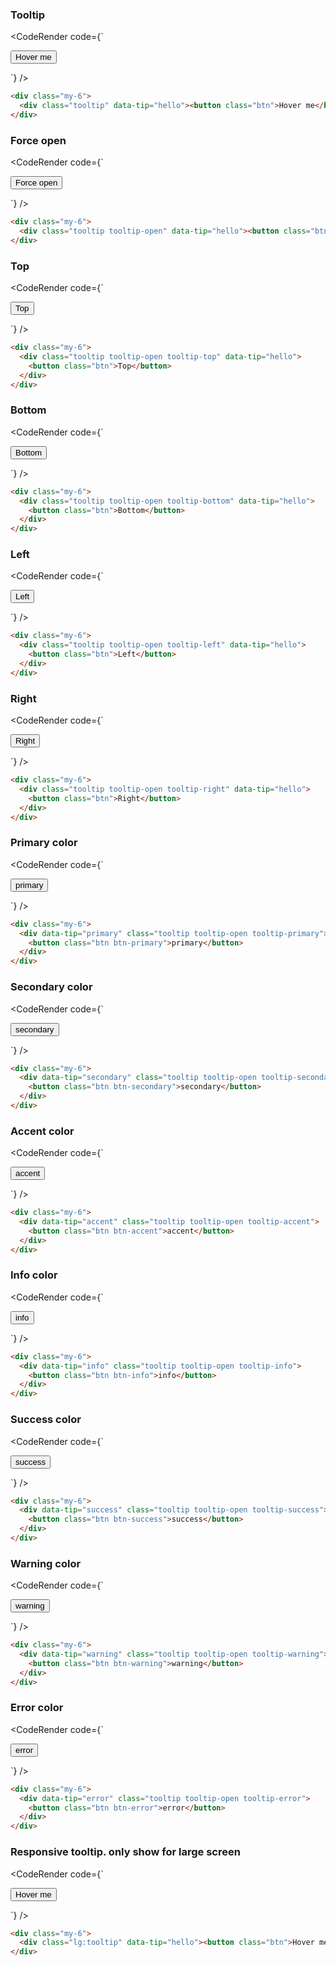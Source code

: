 
### Tooltip

<CodeRender code={`
<div class="my-6">
  <div class="tooltip" data-tip="hello"><button class="btn">Hover me</button></div>
</div>

`} />
  
```html
<div class="my-6">
  <div class="tooltip" data-tip="hello"><button class="btn">Hover me</button></div>
</div>

```
### Force open

<CodeRender code={`
<div class="my-6">
  <div class="tooltip tooltip-open" data-tip="hello"><button class="btn">Force open</button></div>
</div>

`} />
  
```html
<div class="my-6">
  <div class="tooltip tooltip-open" data-tip="hello"><button class="btn">Force open</button></div>
</div>

```
### Top

<CodeRender code={`
<div class="my-6">
  <div class="tooltip tooltip-open tooltip-top" data-tip="hello">
    <button class="btn">Top</button>
  </div>
</div>

`} />
  
```html
<div class="my-6">
  <div class="tooltip tooltip-open tooltip-top" data-tip="hello">
    <button class="btn">Top</button>
  </div>
</div>

```
### Bottom

<CodeRender code={`
<div class="my-6">
  <div class="tooltip tooltip-open tooltip-bottom" data-tip="hello">
    <button class="btn">Bottom</button>
  </div>
</div>

`} />
  
```html
<div class="my-6">
  <div class="tooltip tooltip-open tooltip-bottom" data-tip="hello">
    <button class="btn">Bottom</button>
  </div>
</div>

```
### Left

<CodeRender code={`
<div class="my-6">
  <div class="tooltip tooltip-open tooltip-left" data-tip="hello">
    <button class="btn">Left</button>
  </div>
</div>

`} />
  
```html
<div class="my-6">
  <div class="tooltip tooltip-open tooltip-left" data-tip="hello">
    <button class="btn">Left</button>
  </div>
</div>

```
### Right

<CodeRender code={`
<div class="my-6">
  <div class="tooltip tooltip-open tooltip-right" data-tip="hello">
    <button class="btn">Right</button>
  </div>
</div>

`} />
  
```html
<div class="my-6">
  <div class="tooltip tooltip-open tooltip-right" data-tip="hello">
    <button class="btn">Right</button>
  </div>
</div>

```
### Primary color

<CodeRender code={`
<div class="my-6">
  <div data-tip="primary" class="tooltip tooltip-open tooltip-primary">
    <button class="btn btn-primary">primary</button>
  </div>
</div>

`} />
  
```html
<div class="my-6">
  <div data-tip="primary" class="tooltip tooltip-open tooltip-primary">
    <button class="btn btn-primary">primary</button>
  </div>
</div>

```
### Secondary color

<CodeRender code={`
<div class="my-6">
  <div data-tip="secondary" class="tooltip tooltip-open tooltip-secondary">
    <button class="btn btn-secondary">secondary</button>
  </div>
</div>

`} />
  
```html
<div class="my-6">
  <div data-tip="secondary" class="tooltip tooltip-open tooltip-secondary">
    <button class="btn btn-secondary">secondary</button>
  </div>
</div>

```
### Accent color

<CodeRender code={`
<div class="my-6">
  <div data-tip="accent" class="tooltip tooltip-open tooltip-accent">
    <button class="btn btn-accent">accent</button>
  </div>
</div>

`} />
  
```html
<div class="my-6">
  <div data-tip="accent" class="tooltip tooltip-open tooltip-accent">
    <button class="btn btn-accent">accent</button>
  </div>
</div>

```
### Info color

<CodeRender code={`
<div class="my-6">
  <div data-tip="info" class="tooltip tooltip-open tooltip-info">
    <button class="btn btn-info">info</button>
  </div>
</div>

`} />
  
```html
<div class="my-6">
  <div data-tip="info" class="tooltip tooltip-open tooltip-info">
    <button class="btn btn-info">info</button>
  </div>
</div>

```
### Success color

<CodeRender code={`
<div class="my-6">
  <div data-tip="success" class="tooltip tooltip-open tooltip-success">
    <button class="btn btn-success">success</button>
  </div>
</div>

`} />
  
```html
<div class="my-6">
  <div data-tip="success" class="tooltip tooltip-open tooltip-success">
    <button class="btn btn-success">success</button>
  </div>
</div>

```
### Warning color

<CodeRender code={`
<div class="my-6">
  <div data-tip="warning" class="tooltip tooltip-open tooltip-warning">
    <button class="btn btn-warning">warning</button>
  </div>
</div>

`} />
  
```html
<div class="my-6">
  <div data-tip="warning" class="tooltip tooltip-open tooltip-warning">
    <button class="btn btn-warning">warning</button>
  </div>
</div>

```
### Error color

<CodeRender code={`
<div class="my-6">
  <div data-tip="error" class="tooltip tooltip-open tooltip-error">
    <button class="btn btn-error">error</button>
  </div>
</div>

`} />
  
```html
<div class="my-6">
  <div data-tip="error" class="tooltip tooltip-open tooltip-error">
    <button class="btn btn-error">error</button>
  </div>
</div>

```
### Responsive tooltip. only show for large screen

<CodeRender code={`
<div class="my-6">
  <div class="lg:tooltip" data-tip="hello"><button class="btn">Hover me</button></div>
</div>

`} />
  
```html
<div class="my-6">
  <div class="lg:tooltip" data-tip="hello"><button class="btn">Hover me</button></div>
</div>

```   

    